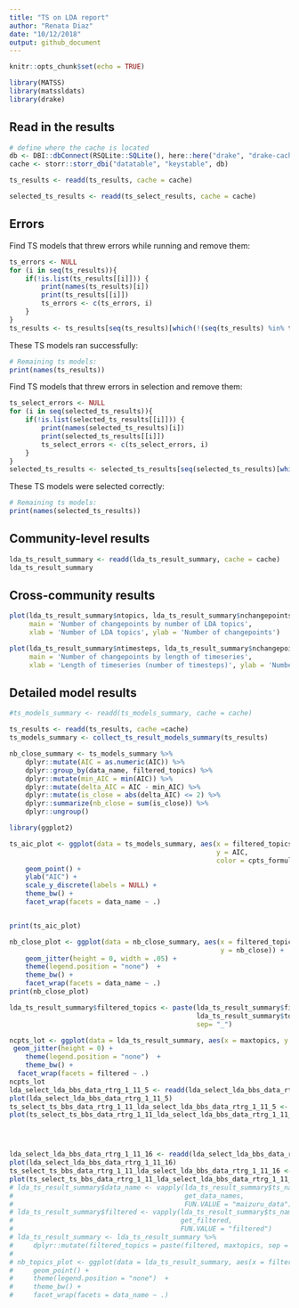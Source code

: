 ```yaml
---
title: "TS on LDA report"
author: "Renata Diaz"
date: "10/12/2018"
output: github_document
---
```


```r
knitr::opts_chunk$set(echo = TRUE)

library(MATSS)
library(matssldats)
library(drake)
```

## Read in the results

```r
# define where the cache is located
db <- DBI::dbConnect(RSQLite::SQLite(), here::here("drake", "drake-cache.sqlite"))
cache <- storr::storr_dbi("datatable", "keystable", db)

ts_results <- readd(ts_results, cache = cache)

selected_ts_results <- readd(ts_select_results, cache = cache)
```

## Errors
Find TS models that threw errors while running and remove them:
```r
ts_errors <- NULL
for (i in seq(ts_results)){
    if(!is.list(ts_results[[i]])) {
        print(names(ts_results)[i])
        print(ts_results[[i]])
        ts_errors <- c(ts_errors, i)
    }
}
ts_results <- ts_results[seq(ts_results)[which(!(seq(ts_results) %in% ts_errors))]]

```

These TS models ran successfully:

```r
# Remaining ts models:
print(names(ts_results))
```

Find TS models that threw errors in selection and remove them:
```r
ts_select_errors <- NULL
for (i in seq(selected_ts_results)){
    if(!is.list(selected_ts_results[[i]])) {
        print(names(selected_ts_results)[i])
        print(selected_ts_results[[i]])
        ts_select_errors <- c(ts_select_errors, i)
    }
}
selected_ts_results <- selected_ts_results[seq(selected_ts_results)[which(!(seq(selected_ts_results) %in% ts_select_errors))]]
```

These TS models were selected correctly:

```r
# Remaining ts models:
print(names(selected_ts_results))
```

## Community-level results

```r
lda_ts_result_summary <- readd(lda_ts_result_summary, cache = cache)
lda_ts_result_summary
```

## Cross-community results
```r

plot(lda_ts_result_summary$ntopics, lda_ts_result_summary$nchangepoints, 
     main = 'Number of changepoints by number of LDA topics', 
     xlab = 'Number of LDA topics', ylab = 'Number of changepoints')

plot(lda_ts_result_summary$ntimesteps, lda_ts_result_summary$nchangepoints, 
     main = 'Number of changepoints by length of timeseries', 
     xlab = 'Length of timeseries (number of timesteps)', ylab = 'Number of changepoints')
```

## Detailed model results

```r

#ts_models_summary <- readd(ts_models_summary, cache = cache)

ts_results <- readd(ts_results, cache =cache)
ts_models_summary <- collect_ts_result_models_summary(ts_results)

nb_close_summary <- ts_models_summary %>%
    dplyr::mutate(AIC = as.numeric(AIC)) %>%
    dplyr::group_by(data_name, filtered_topics) %>%
    dplyr::mutate(min_AIC = min(AIC)) %>%
    dplyr::mutate(delta_AIC = AIC - min_AIC) %>%
    dplyr::mutate(is_close = abs(delta_AIC) <= 2) %>%
    dplyr::summarize(nb_close = sum(is_close)) %>%
    dplyr::ungroup()

library(ggplot2)

ts_aic_plot <- ggplot(data = ts_models_summary, aes(x = filtered_topics,
                                                    y = AIC,
                                                    color = cpts_formula)) +
    geom_point() +
    ylab("AIC") +
    scale_y_discrete(labels = NULL) +
    theme_bw() +
    facet_wrap(facets = data_name ~ .)


print(ts_aic_plot)

nb_close_plot <- ggplot(data = nb_close_summary, aes(x = filtered_topics,
                                                     y = nb_close)) +
    geom_jitter(height = 0, width = .05) +
    theme(legend.position = "none")  +
    theme_bw() +
    facet_wrap(facets = data_name ~ .)
print(nb_close_plot)
```

```r
lda_ts_result_summary$filtered_topics <- paste(lda_ts_result_summary$filtered, 
                                               lda_ts_result_summary$topics,
                                               sep= "_")

ncpts_lot <- ggplot(data = lda_ts_result_summary, aes(x = maxtopics, y = nchangepoints, color = gen_formula)) +
 geom_jitter(height = 0) +
    theme(legend.position = "none")  +
    theme_bw() +
  facet_wrap(facets = filtered ~ .)
ncpts_lot
lda_select_lda_bbs_data_rtrg_1_11_5 <- readd(lda_select_lda_bbs_data_rtrg_1_11_5, cache = cache)
plot(lda_select_lda_bbs_data_rtrg_1_11_5)
ts_select_ts_bbs_data_rtrg_1_11_lda_select_lda_bbs_data_rtrg_1_11_5 <- readd(ts_select_ts_bbs_data_rtrg_1_11_lda_select_lda_bbs_data_rtrg_1_11_5, cache = cache)
plot(ts_select_ts_bbs_data_rtrg_1_11_lda_select_lda_bbs_data_rtrg_1_11_5)




lda_select_lda_bbs_data_rtrg_1_11_16 <- readd(lda_select_lda_bbs_data_rtrg_1_11_16, cache = cache)
plot(lda_select_lda_bbs_data_rtrg_1_11_16)
ts_select_ts_bbs_data_rtrg_1_11_lda_select_lda_bbs_data_rtrg_1_11_16 <- readd(ts_select_ts_bbs_data_rtrg_1_11_lda_select_lda_bbs_data_rtrg_1_11_16, cache = cache)
plot(ts_select_ts_bbs_data_rtrg_1_11_lda_select_lda_bbs_data_rtrg_1_11_16)
# lda_ts_result_summary$data_name <- vapply(lda_ts_result_summary$ts_name,
#                                           get_data_names,
#                                           FUN.VALUE = "maizuru_data")
# lda_ts_result_summary$filtered <- vapply(lda_ts_result_summary$ts_name,
#                                          get_filtered,
#                                          FUN.VALUE = "filtered")
# lda_ts_result_summary <- lda_ts_result_summary %>%
#     dplyr::mutate(filtered_topics = paste(filtered, maxtopics, sep = "_"))
# 
# nb_topics_plot <- ggplot(data = lda_ts_result_summary, aes(x = filtered_topics, y = ntopics)) +
#     geom_point() +
#     theme(legend.position = "none")  +
#     theme_bw() +
#     facet_wrap(facets = data_name ~ .)

```